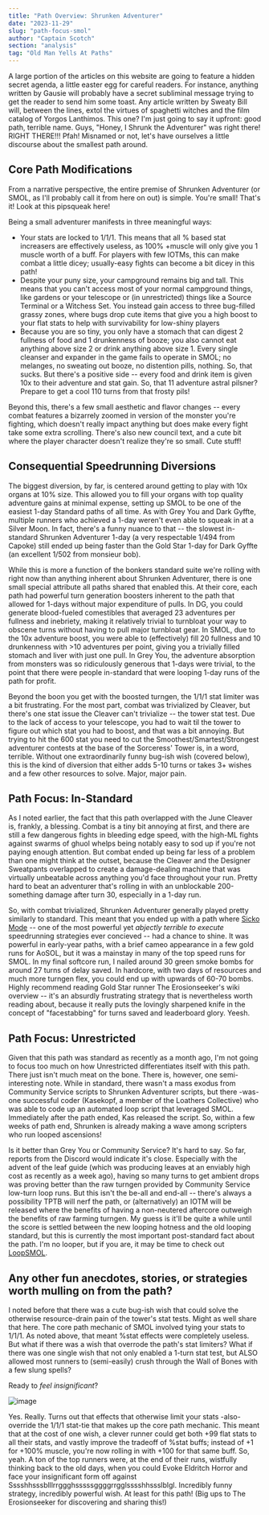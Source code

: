 ```yaml
---
title: "Path Overview: Shrunken Adventurer"
date: "2023-11-29"
slug: "path-focus-smol"
author: "Captain Scotch"
section: "analysis"
tag: "Old Man Yells At Paths"
---
```

A large portion of the articles on this website are going to feature a hidden secret agenda, a little easter egg for careful readers. For instance, anything written by Gausie will probably have a secret subliminal message trying to get the reader to send him some toast. Any article written by Sweaty Bill will, between the lines, extol the virtues of spaghetti witches and the film catalog of Yorgos Lanthimos. This one? I'm just going to say it upfront: good path, terrible name. Guys, "Honey, I Shrunk the Adventurer" was right there! RIGHT THERE!!! Pfah! Misnamed or not, let's have ourselves a little discourse about the smallest path around.

## Core Path Modifications 

From a narrative perspective, the entire premise of Shrunken Adventurer (or SMOL, as I'll probably call it from here on out) is simple. You're small! That's it! Look at this pipsqueak here!

Being a small adventurer manifests in three meaningful ways:

- Your stats are locked to 1/1/1. This means that all % based stat increasers are effectively useless, as 100% +muscle will only give you 1 muscle worth of a buff. For players with few IOTMs, this can make combat a little dicey; usually-easy fights can become a bit dicey in this path!
- Despite your puny size, your campground remains big and tall. This means that you can't access most of your normal campground things, like gardens or your telescope or (in unrestricted) things like a Source Terminal or a Witchess Set. You instead gain access to three bug-filled grassy zones, where bugs drop cute items that give you a high boost to your flat stats to help with survivability for low-shiny players
- Because you are so tiny, you only have a stomach that can digest 2 fullness of food and 1 drunkenness of booze; you also cannot eat anything above size 2 or drink anything above size 1. Every single cleanser and expander in the game fails to operate in SMOL; no melanges, no sweating out booze, no distention pills, nothing. So, that sucks. But there's a positive side -- every food and drink item is given 10x to their adventure and stat gain. So, that 11 adventure astral pilsner? Prepare to get a cool 110 turns from that frosty pils!

Beyond this, there's a few small aesthetic and flavor changes -- every combat features a bizarrely zoomed in version of the monster you're fighting, which doesn't really impact anything but does make every fight take some extra scrolling. There's also new council text, and a cute bit where the player character doesn't realize they're so small. Cute stuff!

## Consequential Speedrunning Diversions

The biggest diversion, by far, is centered around getting to play with 10x organs at 10% size. This allowed you to fill your organs with top quality adventure gains at minimal expense, setting up SMOL to be one of the easiest 1-day Standard paths of all time. As with Grey You and Dark Gyffte, multiple runners who achieved a 1-day weren't even able to squeak in at a Silver Moon. In fact, there's a funny nuance to that -- the slowest in-standard Shrunken Adventurer 1-day (a very respectable 1/494 from Capoke) still ended up being faster than the Gold Star 1-day for Dark Gyffte (an excellent 1/502 from monsieur bob).  

While this is more a function of the bonkers standard suite we're rolling with right now than anything inherent about Shrunken Adventurer, there is one small special attribute all paths shared that enabled this. At their core, each path had powerful turn generation boosters inherent to the path that allowed for 1-days without major expenditure of pulls. In DG, you could generate blood-fueled comestibles that averaged 23 adventures per fullness and inebriety, making it relatively trivial to turnbloat your way to obscene turns without having to pull major turnbloat gear. In SMOL, due to the 10x adventure boost, you were able to (effectively) fill 20 fullness and 10 drunkenness with >10 adventures per point, giving you a trivially filled stomach and liver with just one pull. In Grey You, the adventure absorption from monsters was so ridiculously generous that 1-days were trivial, to the point that there were people in-standard that were looping 1-day runs of the path for profit. 

Beyond the boon you get with the boosted turngen, the 1/1/1 stat limiter was a bit frustrating. For the most part, combat was trivialized by Cleaver, but there's one stat issue the Cleaver can't trivialize -- the tower stat test. Due to the lack of access to your telescope, you had to wait til the tower to figure out which stat you had to boost, and that was a bit annoying. But trying to hit the 600 stat you need to cut the Smoothest/Smartest/Strongest adventurer contests at the base of the Sorceress' Tower is, in a word, terrible. Without one extraordinarily funny bug-ish wish (covered below), this is the kind of diversion that either adds 5-10 turns or takes 3+ wishes and a few other resources to solve. Major, major pain. 

## Path Focus: In-Standard

As I noted earlier, the fact that this path overlapped with the June Cleaver is, frankly, a blessing. Combat is a tiny bit annoying at first, and there are still a few dangerous fights in bleeding edge speed, with the high-ML fights against swarms of ghuol whelps being notably easy to sod up if you're not paying enough attention. But combat ended up being far less of a problem than one might think at the outset, because the Cleaver and the Designer Sweatpants overlapped to create a damage-dealing machine that was virtually unbeatable across anything you'd face throughout your run. Pretty hard to beat an adventurer that's rolling in with an unblockable 200-something damage after turn 30, especially in a 1-day run. 

So, with combat trivialized, Shrunken Adventurer generally played pretty similarly to standard. This meant that you ended up with a path where [Sicko Mode](https://kol.coldfront.net/thekolwiki/index.php/User:The_ErosionSeeker/SICKO_Mode) -- one of the most powerful yet *abjectly terrible to execute* speedrunning strategies ever concieved -- had a chance to shine. It was powerful in early-year paths, with a brief cameo appearance in a few gold runs for AoSOL, but it was a mainstay in many of the top speed runs for SMOL. In my final softcore run, I nailed around 30 green smoke bombs for around 27 turns of delay saved. In hardcore, with two days of resources and much more turngen flex, you could end up with upwards of 60-70 bombs. Highly recommend reading Gold Star runner The Erosionseeker's wiki overview -- it's an absurdly frustrating strategy that is nevertheless worth reading about, because it really puts the lovingly sharpened knife in the concept of "facestabbing" for turns saved and leaderboard glory. Yeesh.

## Path Focus: Unrestricted

Given that this path was standard as recently as a month ago, I'm not going to focus too much on how Unrestricted differentiates itself with this path. There just isn't much meat on the bone. There is, however, one semi-interesting note. While in standard, there wasn't a mass exodus from Community Service scripts to Shrunken Adventurer scripts, but there -was- one successful coder (Kasekopf, a member of the Loathers Collective) who was able to code up an automated loop script that leveraged SMOL. Immediately after the path ended, Kas released the script. So, within a few weeks of path end, Shrunken is already making a wave among scripters who run looped ascensions! 

Is it better than Grey You or Community Service? It's hard to say. So far, reports from the Discord would indicate it's close. Especially with the advent of the leaf guide (which was producing leaves at an enviably high cost as recently as a week ago), having so many turns to get ambient drops was proving better than the raw turngen provided by Community Service low-turn loop runs. But this isn't the be-all and end-all -- there's always a possibility TPTB will nerf the path, or (alternatively) an IOTM will be released where the benefits of having a non-neutered aftercore outweigh the benefits of raw farming turngen. My guess is it'll be quite a while until the score is settled between the new looping hotness and the old looping standard, but this is currently the most important post-standard fact about the path. I'm no looper, but if you are, it may be time to check out [LoopSMOL](https://github.com/Kasekopf/loopsmol).

## Any other fun anecdotes, stories, or strategies worth mulling on from the path?

I noted before that there was a cute bug-ish wish that could solve the otherwise resource-drain pain of the tower's stat tests. Might as well share that here. The core path mechanic of SMOL involved tying your stats to 1/1/1. As noted above, that meant %stat effects were completely useless. But what if there was a wish that overrode the path's stat limiters? What if there was one single wish that not only enabled a 1-turn stat test, but ALSO allowed most runners to (semi-easily) crush through the Wall of Bones with a few slung spells?

Ready to *feel insignificant*?

![image](../../../../src/images/postData/feeling-insignificant.png)

Yes. Really. Turns out that effects that otherwise limit your stats -also- override the 1/1/1 stat-tie that makes up the core path mechanic. This meant that at the cost of one wish, a clever runner could get both +99 flat stats to all their stats, and vastly improve the tradeoff of %stat buffs; instead of +1 for +100% muscle, you're now rolling in with +100 for that same buff. So, yeah. A ton of the top runners were, at the end of their runs, wistfully thinking back to the old days, when you could Evoke Eldritch Horror and face your insignificant form off against Sssshhsssblllrrggghsssssggggrrgglsssshhssslblgl. Incredibly funny strategy, incredibly powerful wish. At least for this path! (Big ups to The Erosionseeker for discovering and sharing this!)